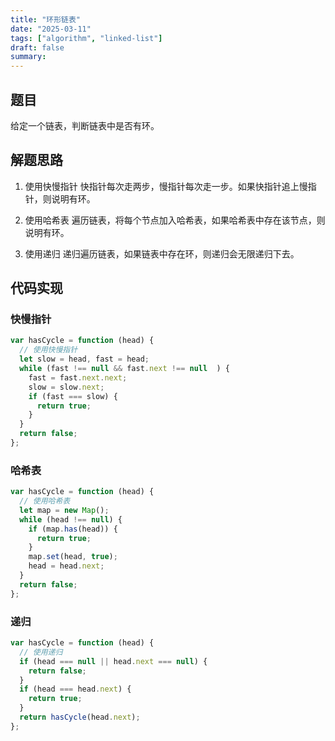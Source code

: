 ```yaml
---
title: "环形链表"
date: "2025-03-11"
tags: ["algorithm", "linked-list"]
draft: false
summary:
---
```


## 题目

给定一个链表，判断链表中是否有环。

## 解题思路

1. 使用快慢指针
    快指针每次走两步，慢指针每次走一步。如果快指针追上慢指针，则说明有环。

2. 使用哈希表
    遍历链表，将每个节点加入哈希表，如果哈希表中存在该节点，则说明有环。

3. 使用递归 
    递归遍历链表，如果链表中存在环，则递归会无限递归下去。


## 代码实现

### 快慢指针

```javascript
var hasCycle = function (head) {
  // 使用快慢指针
  let slow = head, fast = head;
  while (fast !== null && fast.next !== null  ) {
    fast = fast.next.next;
    slow = slow.next;
    if (fast === slow) {
      return true;
    }
  }
  return false;
};
```

### 哈希表

```javascript
var hasCycle = function (head) {
  // 使用哈希表
  let map = new Map();
  while (head !== null) {
    if (map.has(head)) {
      return true;
    }
    map.set(head, true);
    head = head.next;
  }
  return false;
};
```

### 递归

```javascript
var hasCycle = function (head) {
  // 使用递归
  if (head === null || head.next === null) {
    return false;
  }
  if (head === head.next) {
    return true;
  }
  return hasCycle(head.next);
};  
```















